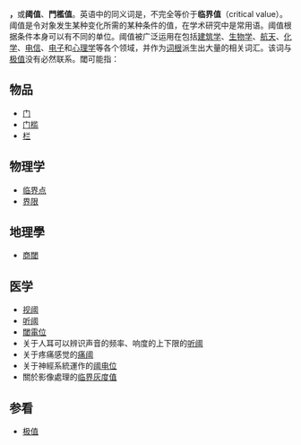 {{not|阀}}
{{Wiktionary}}

'''{{zy|閾|-{zh-cn:yù;zh-tw:ㄩˋ;zh-hk:域wik6;zh-sg:yù}-}}，'''或'''阈值'''、'''門檻值'''。英语中的同义词是{{lang|en|threshold}}，不完全等价于'''临界值'''（critical value）。阈值是令对象发生某种变化所需的某种条件的值，在学术研究中是常用语。阈值根据条件本身可以有不同的单位。阈值被广泛运用在包括[[建筑学|建筑学]]、[[生物学|生物学]]、[[航天|航天]]、[[化学|化学]]、[[电信|电信]]、[[电子|电子]]和[[心理学|心理学]]等各个领域，并作为[[词根|词根]]派生出大量的相关词汇。该词与[[极值|极值]]没有必然联系。閾可能指：

==物品==
*[[门|门]]
*[[门槛|门槛]]
*[[栏|栏]]

==物理学==
*[[临界点|临界点]]
*[[界限|界限]]

==地理學==
*[[商閾|商閾]]

==医学==
*[[视阈|视阈]]
*[[听阈|听阈]]
*[[閾電位|閾電位]]
*关于人耳可以辨识声音的频率、响度的上下限的[[听阈|听阈]]
*关于疼痛感觉的[[痛阈|痛阈]]
*关于神經系統運作的[[动作电位|阈电位]]
*關於影像處理的[[临界灰度值|临界灰度值]]

==参看==
*[[极值|极值]]

{{sci-stub}}
{{disambig|Cat=一字消歧義}}